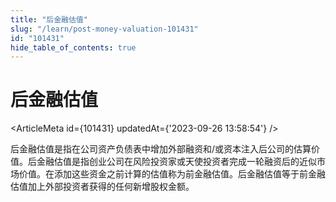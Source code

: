 ```yaml
---
title: "后金融估值"
slug: "/learn/post-money-valuation-101431"
id: "101431"
hide_table_of_contents: true
---
```



# 后金融估值

<ArticleMeta id={101431} updatedAt={'2023-09-26 13:58:54'} />
<div className='border-solid border-b border-t-0 my-4 border-[var(--ifm-color-gray-300)]' />

后金融估值是指在公司资产负债表中增加外部融资和/或资本注入后公司的估算价值。后金融估值是指创业公司在风险投资家或天使投资者完成一轮融资后的近似市场价值。在添加这些资金之前计算的估值称为前金融估值。后金融估值等于前金融估值加上外部投资者获得的任何新增股权金额。
